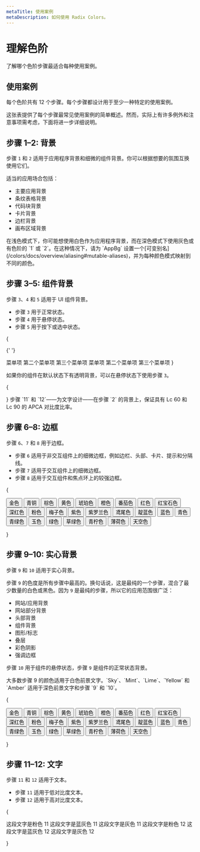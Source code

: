 ```yaml
---
metaTitle: 使用案例
metaDescription: 如何使用 Radix Colors。
---
```


# 理解色阶

<Description>
	了解哪个色阶步骤最适合每种使用案例。
</Description>

## 使用案例

每个色阶共有 12 个步骤。每个步骤都设计用于至少一种特定的使用案例。

这张表提供了每个步骤最常见使用案例的简单概述。然而，实际上有许多例外和注意事项需考虑，下面将进一步详细说明。

<UseCasesTable />

## 步骤 1–2: 背景

<ColorScale01 />

步骤 `1` 和 `2` 适用于应用程序背景和细微的组件背景。你可以根据想要的氛围互换使用它们。

适当的应用场合包括：

- 主要应用背景
- 条纹表格背景
- 代码块背景
- 卡片背景
- 边栏背景
- 画布区域背景

<Note>
	在浅色模式下，你可能想使用白色作为应用程序背景，而在深色模式下使用灰色或有色阶的 `1` 或 `2`。在这种情况下，请为 `AppBg` 设置一个[可变别名](/colors/docs/overview/aliasing#mutable-aliases)，并为每种颜色模式映射到不同的颜色。
</Note>

## 步骤 3–5: 组件背景

<ColorScale02 />

步骤 `3`、`4` 和 `5` 适用于 UI 组件背景。

- 步骤 `3` 用于正常状态。
- 步骤 `4` 用于悬停状态。
- 步骤 `5` 用于按下或选中状态。

{

<Flex wrap="wrap" gap="5" my="5">
  <IconButton variant="soft" color="gray"><PlusIcon /></IconButton>
  <IconButton variant="soft" color="pink"><PlusIcon /></IconButton>

{' '}

<Flex direction="column" maxWidth="max-content">
	<MenuItemButton color="gray" data-state="active">
		菜单项
	</MenuItemButton>
	<MenuItemButton color="gray">第二个菜单项</MenuItemButton>
	<MenuItemButton color="gray">第三个菜单项</MenuItemButton>
</Flex>

  <Flex direction="column" maxWidth="max-content">
    <MenuItemButton color="pink" data-state="active">
      菜单项
    </MenuItemButton>
    <MenuItemButton color="pink">
      第二个菜单项
    </MenuItemButton>
    <MenuItemButton color="pink">
      第三个菜单项
    </MenuItemButton>
  </Flex>
</Flex>
}

如果你的组件在默认状态下有透明背景，可以在悬停状态下使用步骤 `3`。

{

<Flex wrap="wrap" gap="5" my="5">
	<IconButton variant="ghost" color="gray">
		<PlusIcon />
	</IconButton>
	<IconButton variant="ghost" color="blue">
		<PlusIcon />
	</IconButton>
	<IconButton variant="ghost" color="red">
		<PlusIcon />
	</IconButton>
</Flex>
}

<Note>
	步骤 `11` 和 `12`——为文字设计——在步骤 `2` 的背景上，保证具有 Lc 60 和 Lc 90 的 APCA 对比度比率。
</Note>

## 步骤 6–8: 边框

<ColorScale03 />

步骤 `6`、`7` 和 `8` 用于边框。

- 步骤 `6` 适用于非交互组件上的细微边框，例如边栏、头部、卡片、提示和分隔线。
- 步骤 `7` 适用于交互组件上的细微边框。
- 步骤 `8` 适用于交互组件和焦点环上的较强边框。

{

<Grid columns="7" gap="3" my="5">
	<Button variant="surface" color="gold">
		金色
	</Button>
	<Button variant="surface" color="bronze">
		青铜
	</Button>
	<Button variant="surface" color="brown">
		棕色
	</Button>
	<Button variant="surface" color="yellow">
		黄色
	</Button>
	<Button variant="surface" color="amber">
		琥珀色
	</Button>
	<Button variant="surface" color="orange">
		橙色
	</Button>
	<Button variant="surface" color="tomato">
		番茄色
	</Button>
	<Button variant="surface" color="red">
		红色
	</Button>
	<Button variant="surface" color="ruby">
		红宝石色
	</Button>
	<Button variant="surface" color="crimson">
		深红色
	</Button>
	<Button variant="surface" color="pink">
		粉色
	</Button>
	<Button variant="surface" color="plum">
		梅子色
	</Button>
	<Button variant="surface" color="purple">
		紫色
	</Button>
	<Button variant="surface" color="violet">
		紫罗兰色
	</Button>
	<Button variant="surface" color="iris">
		鸢尾色
	</Button>
	<Button variant="surface" color="indigo">
		靛蓝色
	</Button>
	<Button variant="surface" color="blue">
		蓝色
	</Button>
	<Button variant="surface" color="cyan">
		青色
	</Button>
	<Button variant="surface" color="teal">
		青绿色
	</Button>
	<Button variant="surface" color="jade">
		玉色
	</Button>
	<Button variant="surface" color="green">
		绿色
	</Button>
	<Button variant="surface" color="grass">
		草绿色
	</Button>
	<Button variant="surface" color="lime">
		青柠色
	</Button>
	<Button variant="surface" color="mint">
		薄荷色
	</Button>
	<Button variant="surface" color="sky">
		天空色
	</Button>
</Grid>

}

## 步骤 9–10: 实心背景

<ColorScale04 />

步骤 `9` 和 `10` 适用于实心背景。

步骤 `9` 的色度是所有步骤中最高的。换句话说，这是最纯的一个步骤，混合了最少数量的白色或黑色。因为 `9` 是最纯的步骤，所以它的应用范围很广泛：

- 网站/应用背景
- 网站部分背景
- 头部背景
- 组件背景
- 图形/标志
- 叠层
- 彩色阴影
- 强调边框

步骤 `10` 用于组件的悬停状态，步骤 `9` 是组件的正常状态背景。

<Note>
	大多数步骤 9 的颜色适用于白色前景文字。`Sky`、`Mint`、`Lime`、`Yellow` 和 `Amber` 适用于深色前景文字和步骤 `9` 和 `10`。
</Note>

{

<Grid columns="7" gap="3" my="5">
	<Button variant="solid" color="gold">
		金色
	</Button>
	<Button variant="solid" color="bronze">
		青铜
	</Button>
	<Button variant="solid" color="brown">
		棕色
	</Button>
	<Button variant="solid" color="yellow">
		黄色
	</Button>
	<Button variant="solid" color="amber">
		琥珀色
	</Button>
	<Button variant="solid" color="orange">
		橙色
	</Button>
	<Button variant="solid" color="tomato">
		番茄色
	</Button>
	<Button variant="solid" color="red">
		红色
	</Button>
	<Button variant="solid" color="ruby">
		红宝石色
	</Button>
	<Button variant="solid" color="crimson">
		深红色
	</Button>
	<Button variant="solid" color="pink">
		粉色
	</Button>
	<Button variant="solid" color="plum">
		梅子色
	</Button>
	<Button variant="solid" color="purple">
		紫色
	</Button>
	<Button variant="solid" color="violet">
		紫罗兰色
	</Button>
	<Button variant="solid" color="iris">
		鸢尾色
	</Button>
	<Button variant="solid" color="indigo">
		靛蓝色
	</Button>
	<Button variant="solid" color="blue">
		蓝色
	</Button>
	<Button variant="solid" color="cyan">
		青色
	</Button>
	<Button variant="solid" color="teal">
		青绿色
	</Button>
	<Button variant="solid" color="jade">
		玉色
	</Button>
	<Button variant="solid" color="green">
		绿色
	</Button>
	<Button variant="solid" color="grass">
		草绿色
	</Button>
	<Button variant="solid" color="lime">
		青柠色
	</Button>
	<Button variant="solid" color="mint">
		薄荷色
	</Button>
	<Button variant="solid" color="sky">
		天空色
	</Button>
</Grid>

}

## 步骤 11–12: 文字

<ColorScale05 />

步骤 `11` 和 `12` 适用于文本。

- 步骤 `11` 适用于低对比度文本。
- 步骤 `12` 适用于高对比度文本。

{

<Flex gap="2" direction="column" my="5">
	<Text size="3" style={{ color: "var(--pink-11)" }}>
		这段文字是粉色 11
	</Text>
	<Text size="3" style={{ color: "var(--slate-11)" }}>
		这段文字是蓝灰色 11
	</Text>
	<Text size="3" style={{ color: "var(--gray-11)" }}>
		这段文字是灰色 11
	</Text>
	<Text size="3" weight="bold" style={{ color: "var(--pink-12)" }}>
		这段文字是粉色 12
	</Text>
	<Text size="3" weight="bold" style={{ color: "var(--slate-12)" }}>
		这段文字是蓝灰色 12
	</Text>
	<Text size="3" weight="bold" style={{ color: "var(--gray-12)" }}>
		这段文字是灰色 12
	</Text>
</Flex>

}
